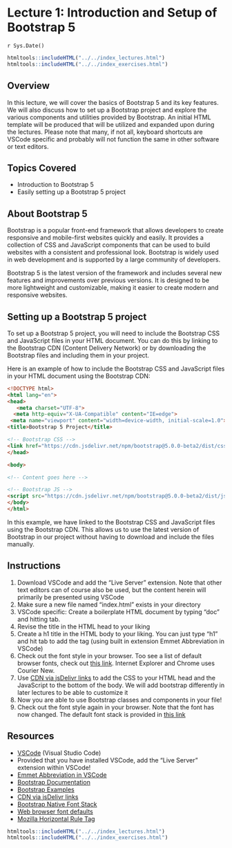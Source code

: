 # Lecture 1: Introduction and Setup of Bootstrap 5
`r Sys.Date()`

````r
htmltools::includeHTML("../../index_lectures.html")
htmltools::includeHTML("../../index_exercises.html")
````


## Overview

In this lecture, we will cover the basics of Bootstrap 5 and its key
features. We will also discuss how to set up a Bootstrap project and explore
the various components and utilities provided by Bootstrap. An initial HTML
template will be produced that will be utilized and expanded upon during the
lectures. Please note that many, if not all, keyboard shortcuts are VSCode
specific and probably will not function the same in other software or text
editors.

## Topics Covered

- Introduction to Bootstrap 5
- Easily setting up a Bootstrap 5 project

## About Bootstrap 5

Bootstrap is a popular front-end framework that allows developers to create
responsive and mobile-first websites quickly and easily. It provides a
collection of CSS and JavaScript components that can be used to build
websites with a consistent and professional look. Bootstrap is widely used in
web development and is supported by a large community of developers.

Bootstrap 5 is the latest version of the framework and includes several new
features and improvements over previous versions. It is designed to be more
lightweight and customizable, making it easier to create modern and
responsive websites.

## Setting up a Bootstrap 5 project

To set up a Bootstrap 5 project, you will need to include the Bootstrap CSS
and JavaScript files in your HTML document. You can do this by linking to the
Bootstrap CDN (Content Delivery Network) or by downloading the Bootstrap
files and including them in your project.

Here is an example of how to include the Bootstrap CSS and JavaScript files in
your HTML document using the Bootstrap CDN:

```html
<!DOCTYPE html>
<html lang="en">
<head>
   <meta charset="UTF-8">
  <meta http-equiv="X-UA-Compatible" content="IE=edge">
 <meta name="viewport" content="width=device-width, initial-scale=1.0">
<title>Bootstrap 5 Project</title>

<!-- Bootstrap CSS -->
<link href="https://cdn.jsdelivr.net/npm/bootstrap@5.0.0-beta2/dist/css/bootstrap.min.css" rel="stylesheet">
</head>

<body>

<!-- Content goes here -->

<!-- Bootstrap JS -->
<script src="https://cdn.jsdelivr.net/npm/bootstrap@5.0.0-beta2/dist/js/bootstrap.bundle.min.js"></script>
</body>
</html>
```

In this example, we have linked to the Bootstrap CSS and JavaScript files using
the Bootstrap CDN. This allows us to use the latest version of Bootstrap in
our project without having to download and include the files manually.

## Instructions

1. Download VSCode and add the "Live Server" extension. Note that other text
   editors can of course also be used, but the content herein will primarily
   be presented using VSCode
1. Make sure a new file named "index.html" exists in your directory
1. VSCode specific: Create a boilerplate HTML document by typing "doc" and
   hitting tab.
1. Revise the title in the HTML head to your liking
1. Create a h1 title in the HTML body to your liking. You can just type "h1"
   and hit tab to add the tag (using built in extension Emmet Abbreviation in
   VSCode)
1. Check out the font style in your browser. Too see a list of default
   browser fonts, check out [this
   link](https://granneman.com/webdev/coding/css/fonts-and-formatting/web-browser-font-defaults).
   Internet Explorer and Chrome uses Courier New.
1. Use [CDN via jsDelivr
   links](https://getbootstrap.com/docs/5.0/getting-started/download/#cdn-via-jsdelivr)
   to add the CSS to your HTML head and the JavaScript to the bottom of the
   body. We will add bootstrap differently in later lectures to be able to
   customize it
1. Now you are able to use Bootstrap classes and components in your file!
1. Check out the font style again in your browser. Note that the font has now
   changed. The default font stack is provided in [this
   link](https://getbootstrap.com/docs/5.0/content/reboot/#native-font-stack)

## Resources

- [VSCode](https://code.visualstudio.com/) (Visual Studio Code)
- Provided that you have installed VSCode, add the "Live Server" extension
  within VSCode!
- [Emmet Abbreviation in
  VSCode](https://code.visualstudio.com/docs/editor/emmet)
- [Bootstrap
  Documentation](https://getbootstrap.com/docs/5.0/getting-started/introduction/)
- [Bootstrap Examples](https://getbootstrap.com/docs/5.0/examples/)
- [CDN via jsDelivr
  links](https://getbootstrap.com/docs/5.0/getting-started/download/#cdn-via-jsdelivr)
- [Bootstrap Native Font
  Stack](https://getbootstrap.com/docs/5.0/content/reboot/#native-font-stack)
- [Web browser font
  defaults](https://granneman.com/webdev/coding/css/fonts-and-formatting/web-browser-font-defaults)
- [Mozilla Horizontal Rule
  Tag](https://developer.mozilla.org/en-US/docs/Web/HTML/Element/hr)


````r
htmltools::includeHTML("../../index_lectures.html")
htmltools::includeHTML("../../index_exercises.html")
````

